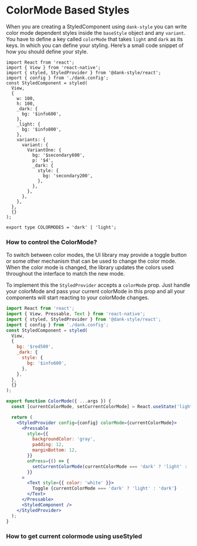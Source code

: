 
<Meta title="api/ColorMode Based Styles" />

# ColorMode Based Styles

When you are creating a StyledComponent using `dank-style` you can write color mode dependent styles inside the `baseStyle` object and any `variant`. You have to define a key called `colorMode` that takes `light` and `dark` as its keys. In which you can define your styling. Here’s a small code snippet of how you should define your style.

```tsx
import React from 'react';
import { View } from 'react-native';
import { styled, StyledProvider } from '@dank-style/react';
import { config } from './dank.config';
const StyledComponent = styled(
  View,
  {
    w: 100,
    h: 100,
    _dark: {
      bg: '$info600',
    },
    _light: {
      bg: '$info800',
    },
    variants: {
      variant: {
        VariantOne: {
          bg: '$secondary600',
          p: '$4',
          _dark: {
            style: {
              bg: 'secondary200',
            },
          },
        },
      },
    },
  },
  {}
);
```

```tsx
export type COLORMODES = 'dark' | 'light';
```

### How to control the ColorMode?

To switch between color modes, the UI library may provide a toggle button or some other mechanism that can be used to change the color mode. When the color mode is changed, the library updates the colors used throughout the interface to match the new mode.

To implement this the `StyledProvider` accepts a `colorMode` prop. Just handle your colorMode and pass your current colorMode in this prop and all your components will start reacting to your colorMode changes.

```jsx
import React from 'react';
import { View, Pressable, Text } from 'react-native';
import { styled, StyledProvider } from '@dank-style/react';
import { config } from './dank.config';
const StyledComponent = styled(
  View,
  {
    bg: '$red500',
    _dark: {
      style: {
        bg: '$info600',
      },
    },
  },
  {}
);

export function ColorMode({ ...args }) {
  const [currentColorMode, setCurrentColorMode] = React.useState('light');

  return (
    <StyledProvider config={config} colorMode={currentColorMode}>
      <Pressable
        style={{
          backgroundColor: 'gray',
          padding: 12,
          marginBottom: 12,
        }}
        onPress={() => {
          setCurrentColorMode(currentColorMode === 'dark' ? 'light' : 'dark');
        }}
      >
        <Text style={{ color: 'white' }}>
          Toggle {currentColorMode === 'dark' ? 'light' : 'dark'}
        </Text>
      </Pressable>
      <StyledComponent />
    </StyledProvider>
  );
}
```

### How to get current colormode using useStyled

```jsx

```

<Canvas>
  <Story id="api-stories-colormode--color-mode" />
</Canvas>
